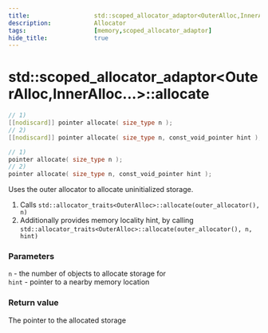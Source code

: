 ```yaml
---
title:                  std::scoped_allocator_adaptor<OuterAlloc,InnerAlloc...>::allocate
description:            Allocator
tags:                   [memory,scoped_allocator_adaptor]
hide_title:             true
---
```


# std::scoped_allocator_adaptor&lt;OuterAlloc,InnerAlloc...>::allocate

```cpp title='Since C++20'
// 1)
[[nodiscard]] pointer allocate( size_type n );
// 2)
[[nodiscard]] pointer allocate( size_type n, const_void_pointer hint );
```

```cpp title='Since C++11, Until C++20'
// 1)
pointer allocate( size_type n );
// 2)
pointer allocate( size_type n, const_void_pointer hint );
```
Uses the outer allocator to allocate uninitialized storage.

1) Calls `std::allocator_traits<OuterAlloc>::allocate(outer_allocator(), n)` <br/>
2) Additionally provides memory locality hint, by calling `std::allocator_traits<OuterAlloc>::allocate(outer_allocator(), n, hint)`

### Parameters
`n`	-	the number of objects to allocate storage for <br/>
`hint`	-	pointer to a nearby memory location

### Return value
The pointer to the allocated storage